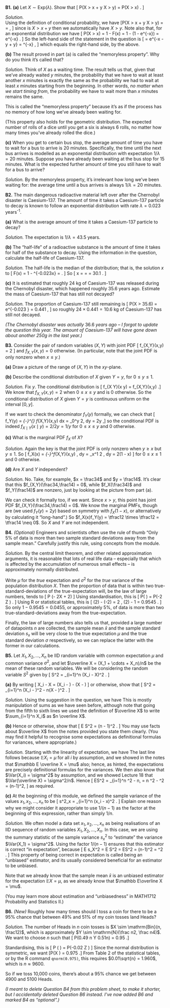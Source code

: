 ::::: {.myq}
**B1.** 
**(a)** Let $X \sim \text{Exp}(\lambda)$. Show that
\[ \mathbb P(X > x + y \mid X > y) = \mathbb P(X > x) . \]

:::: {.subq}
::: {.myanswers data-latex=""}
*Solution.*  
Using the definition of conditional probability, we have
\[\mathbb P(X > x + y \mid X > y) = \frac{\mathbb P(X > x + y \text{ and } X > y) }{\mathbb P(X > y)}= \frac{\mathbb P(X > x + y ) }{\mathbb P(X > y)} , \]
since is $X > x + y$ then we automatically have $X > y$.
Note also that, for an exponential distribution we have
\[ \mathbb P(X > x) = 1 - F(x) = 1 - (1 - \mathrm e^{-\lambda x}) = \mathrm e^{-\lambda x} . \]
So the left-hand side of the statement in the question is
\[ \frac{\mathrm{e}^{-\lambda(x + y)}}{\mathrm{e}^{-\lambda y}} = \mathrm e^{-\lambda x - \lambda y + \lambda y} = \mathrm{e}^{-\lambda x} , \]
which equals the right-hand side, by the above.
:::
:::

:::: {.subq}
**(b)** The result proved in part (a) is called the "memoryless property". Why do you think it's called that?

::: {.myanswers data-latex=""}
*Solution.* Think of $X$ as a waiting time. The result tells us that, given that we've already waited $y$ minutes, the probability that we have to wait at least another $x$ minutes is exactly the same as the probability we had to wait at least $x$ minutes starting from the beginning. In other words, *no matter when we start timing from*, the probability we have to wait more than $x$ minutes remains the same.

This is called the "memoryless property" because it's as if the process has no memory of how long we've already been waiting for.

(This property also holds for the geometric distribution. The expected number of rolls of a dice until you get a six is always 6 rolls, no matter how many times you've already rolled the dice.)
:::
::::

:::: {.subq}
**(c)** When you get to certain bus stop, the average amount of time you have to wait for a bus to arrive is 20 minutes. Specifically, the time until the next bus arrives is modelled as an exponential distribution with expectation $1/\lambda = 20$ minutes. Suppose you have already been waiting at the bus stop for 15 minutes. What is the expected further amount of time you still have to wait for a bus to arrive?

::: {.myanswers data-latex=""}
*Solution.*
By the memoryless property, it's irrelevant how long we've been waiting for: the average time until a bus arrives is always $1/\lambda = 20$ minutes.
:::
::::
:::::

::::: {.myq}
**B2.** The main dangerous radioactive material left over after the Chernobyl disaster is Caesium-137. The amount of time it takes a Caesium-137 particle to decay is known to follow an exponential distribution with rate $\lambda = 0.023$ years^-1^.

:::: {.subq}
**(a)** What is the average amount of time it takes a Caesium-137 particle to decay?

::: {.myanswers data-latex=""}
*Solution.* The expectation is $1/\lambda = 43.5$ years.
:::
::::

:::: {.subq}
**(b)** The "half-life" of a radioactive substance is the amount of time it takes for half of the substance to decay. Using the information in the question, calculate the half-life of Caesium-137.

::: {.myanswers data-latex=""}
*Solution.*  The half-life is the median of the distribution; that is, the solution $x$ to
\[ F(x) = 1 - \mathrm{e}^{-0.023x} = \tfrac12 . \]
So
\[ x = \frac{\log\frac12}{-0.023} = \frac{\log 2}{0.023} = 30.1 \text{ years} . \]
:::
::::

:::: {.subq}
**(c)** It is estimated that roughly 24 kg of Caesium-137 was released during the Chernobyl disaster, which happened roughly 35.6 years ago. Estimate the mass of Caesium-137 that has still not decayed? 

::: {.myanswers data-latex=""}
*Solution.* The proportion of Caesium-137 still remaining is
\[ \mathbb P(X > 35.6) = \mathrm e^{-0.023 \times 35.6} = 0.441 , \]
so roughly $24 \times 0.441 = 10.6$ kg of Caesium-137 has still not decayed.

*(The Chernobyl disaster was actually* 36.6 *years ago -- I forgot to update the question this year. The amount of Caesium-137 will have gone down about another 250g in the last year.)*
:::
::::
:::::

::::: {.myq}
**B3.** Consider the pair of random variables $(X,Y)$ with joint PDF
\[ f_{X,Y}(x,y) = 2 \qquad \text{for $0 \leq x \leq y \leq 1$} \]
and $f_{X,Y}(x,y) = 0$ otherwise. (In particular, note that the joint PDF is only nonzero when $x \leq y$.)

:::: {.subq}
**(a)** Draw a picture of the range of $(X,Y)$ in the $xy$-plane.
::::

:::: {.subq}
**(b)** Describe the conditional distribution of $X$ given $Y = y$, for $0 \leq y \leq 1$.

::: {.myanswers data-latex=""}
*Solution.* Fix $y$. The conditional distribution is
\[ f_{X \mid Y}(x \mid y) = \frac{f_{X,Y}(x,y)}{f_Y(y)} \propto f_{X,Y}(x,y) .\]
We know that $f_{X,Y}(x,y) = 2$ when $0 \leq x \leq y$ and is $0$ otherwise. So the conditional distribution of $X$ given $Y = y$ is continuous uniform on the interval $[0, y]$.

If we want to check the denominator $f_Y(y)$ formally, we can check that
\[ f_Y(y) = \int_{-\infty}^{\infty} f_{X,Y}(x,y) \mathrm dx = \int_0^y 2\, \mathrm dy = 2y ,\]
so the conditional PDF is indeed $f_{X \mid Y}(x \mid y) = 2/2y = 1/y$ for $0 \leq x \leq y$ and 0 otherwise.

<!--(In the online/video tutorial, I tried to explain this by drawing a graph in the $(x,y)$ plain of where $f_{X,Y}(x,y)$ is 2 or 0, then drawing a horizontal line across it at $y$ to demonstrate the conditional distribution. I'm not sure how clear this made things...)-->
:::
::::

:::: {.subq}
**(c)** What is the marginal PDF $f_X$ of $X$?

::: {.myanswers data-latex=""}
*Solution.* Again the key is that the joint PDF is only nonzero when $y \geq x$ but $y \leq 1$. So
\[ f_X(x) = \int_{-\infty}^\infty f_{X,Y}(x,y) \, \mathrm dy = \int_x^1 2 \, \mathrm dy = 2(1 - x)  \]
for $0 \leq x \leq 1$ and 0 otherwise.
:::
::::

:::: {.subq}
**(d)** Are $X$ and $Y$ independent?

::: {.myanswers data-latex=""}
*Solution.* No. Take, for example, $x = \frac34$ and $y = \frac14$. It's clear that this $f_{X,Y}(\frac34,\frac14) = 0$, while $f_X(\frac34)$ and $f_Y(\frac14)$ are nonzero, just by looking at the picture from part (a).

We can check it formally too, if we want. Since $x > y$, this point has joint PDF $f_{X,Y}(\frac34,\frac14) = 0$. We know the marginal PMFs, though are
\begin{align*}
f_X\big(\tfrac34\big) &= 2\big(1 - \tfrac34\big) = \tfrac12 \\
f_Y\big(\tfrac14\big) &= 2 \times \tfrac14 = \tfrac12 .
\end{align*}
(we used $f_Y(y) = 2y)$ based on symmetry with $f_X(1-x)$, or alternatively by calculating it "long-hand".)
So $f_X(x)f_Y(y) = \tfrac12 \times \tfrac12 = \tfrac14 \neq 0$. So $X$ and $Y$ are not independent.
:::
::::
:::::

::::: {.myq}
**B4.** *(Optional)* Engineers and scientists often use the rule of thumb "Only 5% of data is more than two sample standard deviations away from the sample mean." Carefully justify this rule, using concepts from the module.

::: {.myanswers data-latex=""}
*Solution.* By the central limit theorem, and other related approximation arguments, it is reasonable that lots of real life data -- especially that which is affected by the accumulation of numerous small effects -- is approximately normally distributed.

Write $\mu$ for the *true* expectation and $\sigma^2$ for the *true* variance of the population distribution $X$. Then the proportion of data that is within two true-standard-deviations of the true-expectation will, be the law of large numbers, tends to
\[ \mathbb P (\mu - 2\sigma \leq X \leq \mu + 2\sigma) \]
Using standardisation, this is
\[ \mathbb P\left( \frac{(\mu - 2\sigma) - \mu}{\sigma} \leq \frac{X - \mu}{\sigma} \leq \frac{(\mu + 2\sigma) - \mu}{\sigma}\right) = \mathbb P(-2 \leq Z \leq 2) . \]
Using R or statistical tables, this is
\[ \Phi(2) - \Phi(-2) = 2 \, \Phi(2) - 1 = 0.9545 . \]
So only $1 - 0.9545 = 0.0455$, or approximately 5%, of data is more than two true-standard-deviations away from the true-expectation.

Finally, the law of large numbers also tells us that, provided a large number of datapoints $n$ are collected, the sample mean $\bar x$ and the sample standard deviation $s_x$ will be very close to the true expectation $\mu$ and the true standard deviation $\sigma$ respectively, so we can replace the latter with the former in our calculations.
:::
:::::






::::: {.myq}
**B5.**  Let $X_1, X_2, \dots, X_n$ be IID random variable with common expectation $\mu$ and common variance $\sigma^2$, and let $\overline X = (X_1 + \cdots + X_n)/n$ be the mean of these random variables. We will be considering the random variable $S^2$ given by
\[ S^2 = \sum_{i=1}^n (X_i - \overline X)^2 . \]

:::: {.subq}
**(a)** By writing 
\[ X_i - \overline X = (X_i - \mu) - (\overline X - \mu)  \]
or otherwise, show that
\[ S^2 = \sum_{i=1}^n (X_i - \mu)^2 - n(\overline X - \mu)^2 . \]

::: {.myanswers data-latex=""}
*Solution.*
Using the suggestion in the question, we have
\begin{align*}
S^2 &= \sum_{i=1}^n (X_i - \overline X)^2 \\
  &= \sum_{i=1}^n \big( (X_i - \mu) - (\overline X - \mu)  \big)^2 \\
  &= \sum_{i=1}^n \big( (X_i - \mu)^2 - 2(X_i - \mu)(\overline X - \mu) + (\overline X - \mu)^2\big) \\
  &= \sum_{i=1}^n (X_i - \mu)^2 - \sum_{i=1}^n 2(X_i - \mu)(\overline X - \mu) + \sum_{i=1}^n (\overline X - \mu)^2 \\
  &= \sum_{i=1}^n (X_i - \mu)^2 - 2\left(\sum_{i=1}^n X_i - \sum_{i=1}^n \mu\right)(\overline X - \mu)  + (\overline X - \mu)^2 \sum_{i=1}^n 1 \\
  &= \sum_{i=1}^n (X_i - \mu)^2 - 2(n\overline X - n\mu) (\overline X - \mu) + n (\overline X - \mu)^2 \\
  &= \sum_{i=1}^n (X_i - \mu)^2 - 2n(\overline X - \mu)^2 + n(\overline X - \mu)^2 \\
  &= \sum_{i=1}^n (X_i - \mu)^2 - n(\overline X - \mu)^2 .
\end{align*}
This is mostly manipulation of sums as we have seen before, although note that going from the fifth to sixth lines we used the definition of $\overline X$ to write $\sum_{i=1}^n X_i$ as $n \overline X$.
:::
::::

:::: {.subq}
**(b)** Hence or otherwise, show that
\[ \mathbb E S^2 = (n - 1)\sigma^2 . \]
You may use facts about $\overline X$ from the notes provided you state them clearly. (You may find it helpful to recognise some expectations as definitional formulas for variances, where appropriate.) <!--You might also find it useful to recall that if a random variable $Y$ has expectation $\mathbb EY = 0$, then $\mathbb EY^2 = \Var(Y)$.-->

::: {.myanswers data-latex=""}
*Solution.* Starting with the linearity of expectation, we have
\begin{align*}
\mathbb ES^2 &= \mathbb E \left( \sum_{i=1}^n (X_i - \mu)^2 - n(\overline X - \mu)^2  \right) \\
  &= \sum_{i=1}^n \mathbb E (X_i - \mu)^2 - n \mathbb E(\overline X - \mu)^2 \\
  &= \sum_{i=1}^n \Var(X_i) - n \Var(\overline X) .
\end{align*}
The last line follows because $\mathbb EX_i = \mu$ for all $i$ by assumption, and we showed in the notes that $\mathbb E \overline X = \mu$ also; hence, as hinted, the expectations are precisely definitional formulas for the variances. We then also know that $\Var(X_i) = \sigma^2$ by assumption, and we showed Lecture 18 that $\Var(\overline X) = \sigma^2/n$. Hence
\[ \mathbb ES^2 = \sum_{i=1}^n \sigma^2 - n\, \frac{\sigma^2}{n} = n \sigma^2 - \sigma^2 = (n-1)\sigma^2, \]
as required.
:::
::::

:::: {.subq}
**(c)** At the beginning of this module, we defined the sample variance of the values $x_1, x_2, \dots, x_n$ to be
\[ s^2_x = \frac{1}{n-1} \sum_{i=1}^n (x_i - \bar x)^2 . \]
Explain one reason why we might consider it appropriate to use $1/(n-1)$ as the factor at the beginning of this expression, rather than simply $1/n$.

::: {.myanswers data-latex=""}
*Solution.* 
We often model a data set $x_1, x_2, \dots, x_n$ as being realisations of an IID sequence of random variables $X_1, X_2, \dots, X_n$. In this case, we are using the summary statistic of the sample variance $s_x^2$ to "estimate" the variance $\Var(X_1) = \sigma^2$. Using the factor $1/(n-1)$ ensures that this estimator is correct "in expectation", because
\[ \mathbb E s_X^2 = \mathbb E \frac{1}{n-1}S^2 = \frac{1}{n-1} \mathbb ES^2 = \frac{1}{n-1}(n-1)\sigma^2 = \sigma^2 . \]
This property of being correct in expectation is called being an "unbiased" estimator, and its usually considered beneficial for an estimator to be unbiased.

Note that we already know that the sample mean $\bar x$ is an unbiased estimator for the expectation $\mathbb EX = \mu$, as we already know that $\mathbb E\overline X = \mu$.

(You may learn more about estimation and "unbiasedness" in MATH1712 Probability and Statistics II.)
:::
::::
:::::

::::: {.myq}
**B6.** *(New)* Roughly how many times should I toss a coin for there to be a 95% chance that between 49% and 51% of my coin tosses land Heads?

::: {.myanswers data-latex=""}
*Solution.*
The number of Heads in $n$ coin tosses is $X \sim \mathrm{Bin}(n, \frac12)$, which is approximately $Y \sim \mathrm{N}(\frac n2, \frac n4)$. We want to choose $n$ such that
\[ \mathbb P(0.49 n \leq Y \leq 0.51n) = 0.95 .\]

Standardising, this is
\[ \mathbb P \left( \frac{0.49n - 0.5n}{0.5\sqrt{n}} \leq \frac{Y - 0.5n}{0.5\sqrt{n}} \leq \frac{0.51n - 0.5n}{0.5\sqrt{n}}\right) = \mathbb P(-0.02\sqrt{n} \leq Z \leq 0.02\sqrt{n}) \]
Since the normal distribution is symmetric, we want
\[\mathbb P(X \leq 0.02\sqrt{n}) = 0.975 .\]
From Table 2 of the statistical tables, or by the R command `qnorm(0.975)`, this requires
$0.01\sqrt{n} = 1.960$, which is $n \approx 9600$.

So if we toss 10,000 coins, there's about a 95% chance we get between 4900 and 5100 Heads.
:::
:::::

*(I meant to delete Question B4 from this problem sheet, to make it shorter, but I accidentally deleted Question B6 instead. I've now added B6 and marked B4 as "optional".)*